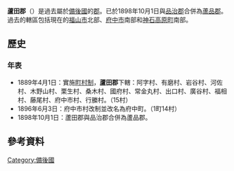 {{日本郡 (廢除)
| 郡 = 蘆田郡
| 日文原名 = 芦田郡
| 平假名 = あしだぐん
| 羅馬字拼音 = Ashida-gun
| 地圖 =
| 廢除時間 = 1898年10月1日
| 廢除理由 = 無管轄町村
| 廢除時處置 = '''蘆田郡'''、[[品治郡|品治郡]] → [[蘆品郡|蘆品郡]]
| 現在郡 = 福山市
| 都道府縣 = 廣島縣
| 編號 = 
| 町 = 1
| 村 = 14
| 經度 = 
| 緯度 = 
| 註記 = 
|}}
'''蘆田郡'''（{{jpn|j=芦田郡|kyu=蘆田郡|hg=あしだぐん|rm=Ashida gun|f=y}}）是過去屬於[[備後國|備後國]]的[[郡|郡]]。已於1898年10月1日與[[品治郡|品治郡]]合併為[[蘆品郡|蘆品郡]]。過去的轄區包括現在的[[福山市|福山市]]北部、[[府中市_(廣島縣)|府中市]]南部和[[神石高原町|神石高原町]]南部。

==歷史==
===年表===
* 1889年4月1日：實施[[町村制|町村制]]，'''蘆田郡'''下轄：阿字村、有磨村、岩谷村、河佐村、木野山村、栗生村、桑木村、國府村、常金丸村、出口村、廣谷村、福相村、藤尾村、府中市村、行縢村。（15村）
* 1896年6月3日：府中市村改制並改名為府中町。（1町14村）
* 1898年10月1日：蘆田郡與品治郡合併為蘆品郡。

==參考資料==
{{reflist}}


{{吉備四國的郡}}

[[Category:備後國|Category:備後國]]